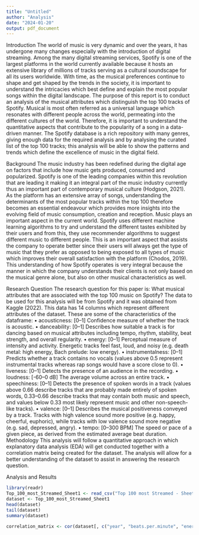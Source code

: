 ```yaml
---
title: "Untitled"
author: "Analysis"
date: "2024-01-20"
output: pdf_document
---
```


Introduction
The world of music is very dynamic and over the years, it has undergone many changes especially with the introduction of digital streaming. Among the many digital streaming services, Spotify is one of the largest platforms in the world currently available because it hosts an extensive library of millions of tracks serving as a cultural soundscape for all its users worldwide. With time, as the musical preferences continue to shape and get shaped by the trends in the society, it is important to understand the intricacies which best define and explain the most popular songs within the digital landscape.
The purpose of this report is to conduct an analysis of the musical attributes which distinguish the top 100 tracks of Spotify. Musical is most often referred as a universal language which resonates with different people across the world, permeating into the different cultures of the world. Therefore, it is important to understand the quantitative aspects that contribute to the popularity of a song in a data-driven manner. The Spotify database is a rich repository with many genres, giving enough data for the required analysis and by analysing the curated list of the top 100 tracks; this analysis will be able to show the patterns and trends which define the excellence of music in the digital field. 

Background
The music industry has been redefined during the digital age on factors that include how music gets produced, consumed and popularized. Spotify is one of the leading companies within this revolution that are leading it making it an integral part of the music industry currently thus an important part of contemporary musical culture (Hodgson, 2021). As the platform has an extensive array of songs, understanding the determinants of the most popular tracks within the top 100 therefore becomes an essential endeavour which provides more insights into the evolving field of music consumption, creation and reception.
Music plays an important aspect in the current world. Spotify uses different machine learning algorithms to try and understand the different tastes exhibited by their users and from this, they use recommender algorithms to suggest different music to different people. This is an important aspect that assists the company to operate better since their users will always get the type of music that they prefer as opposed to being exposed to all types of music which improves their overall satisfaction with the platform (Chodos, 2019). This understanding of how Spotify operates is very integral because the manner in which the company understands their clients is not only based on the musical genre alone, but also on other musical characteristics as well. 


Research Question
The research question for this paper is: 
What musical attributes that are associated with the top 100 music on Spotify?
The data to be used for this analysis will be from Spotify and it was obtained from Kaggle (2022). This data has 14 columns which represent different attributes of the dataset. These are some of the characteristics of the dataframe:
•	acousticness: [0–1] Confidence measure of whether the track is acoustic.
•	danceability: [0–1] Describes how suitable a track is for dancing based on musical attributes including tempo, rhythm, stability, beat strength, and overall regularity.
•	energy: [0–1] Perceptual measure of intensity and activity. Energetic tracks feel fast, loud, and noisy (e.g. death metal: high energy, Bach prelude: low energy).
•	instrumentalness: [0–1] Predicts whether a track contains no vocals (values above 0.5 represent instrumental tracks whereas rap songs would have a score close to 0).
•	liveness: [0–1] Detects the presence of an audience in the recording.
•	loudness: [-60–0 dB] The average volume across an entire track.
•	speechiness: [0–1] Detects the presence of spoken words in a track (values above 0.66 describe tracks that are probably made entirely of spoken words, 0.33–0.66 describe tracks that may contain both music and speech, and values below 0.33 most likely represent music and other non-speech-like tracks).
•	valence: [0–1] Describes the musical positiveness conveyed by a track. Tracks with high valence sound more positive (e.g. happy, cheerful, euphoric), while tracks with low valence sound more negative (e.g. sad, depressed, angry).
•	tempo: [0–300 BPM] The speed or pace of a given piece, as derived from the estimated average beat duration.
Methodology
This analysis will follow a quantitative approach in which explanatory data analysis (EDA) will get conducted together with a correlation matrix being created for the dataset. The analysis will allow for a better understanding of the dataset to assist in answering the research question. 


Analysis and Results

```r
library(readr)
Top_100_most_Streamed_Sheet1 <- read_csv("Top 100 most Streamed - Sheet1.csv")
dataset <- Top_100_most_Streamed_Sheet1
head(dataset)
tail(dataset)
summary(dataset)

```

```r
correlation_matrix <- cor(dataset[, c("year", "beats.per.minute", "energy", "danceability", "loudness.dB", "liveness", "valance", "length", "acousticness", "speechiness", "popularity")])
```
